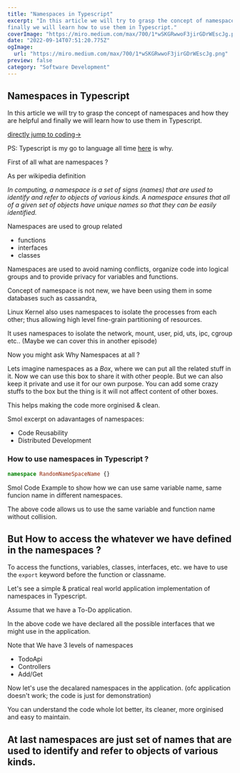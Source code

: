 ```yaml
---
title: "Namespaces in Typescript"
excerpt: "In this article we will try to grasp the concept of namespaces and how they are helpful and
finally we will learn how to use them in Typescript."
coverImage: "https://miro.medium.com/max/700/1*wSKGRwwoF3jirGDrWEscJg.png"
date: "2022-09-14T07:51:20.775Z"
ogImage:
  url: "https://miro.medium.com/max/700/1*wSKGRwwoF3jirGDrWEscJg.png"
preview: false
category: "Software Development"
---
```


## Namespaces in Typescript


In this article we will try to grasp the concept of namespaces and how they are helpful and
finally we will learn how to use them in Typescript.

[directly jump to coding->](#code)

PS: Typescript is my go to language all time [here](https://blog.devcoffee.me/posts/typescript-javascript) is why.

First of all what are namespaces ?

As per wikipedia definition

_In computing, a namespace is a set of signs (names) that are used to identify and refer to objects of various kinds. A namespace ensures that all of a given set of objects have unique names so that they can be easily identified._

Namespaces are used to group related

- functions
- interfaces
- classes

Namespaces are used to avoid naming conflicts, organize code into logical groups and to provide privacy for variables and functions.

Concept of namespace is not new, we have been using them in some databases such as cassandra,

Linux Kernel also uses namespaces to isolate the processes from each other;
thus allowing high level fine-grain partitioning of resources.

It uses namespaces to isolate the network, mount, user, pid, uts, ipc, cgroup etc.. (Maybe we can cover this in another episode)

Now you might ask Why Namespaces at all ?

Lets imagine namespaces as a _Box_, where we can put all the related stuff in it.
Now we can use this box to share it with other people.
But we can also keep it private and use it for our own purpose.
You can add some crazy stuffs to the box but the thing is it will not affect content of other boxes.

This helps making the code more orginised & clean.

Smol excerpt on adavantages of namespaces:

- Code Reusability
- Distributed Development

### <a id="code">How to use namespaces in Typescript ?</a>

```typescript
namespace RandomNameSpaceName {}
```

Smol Code Example to show how we can use same variable name, same funcion name in different namespaces.

<script src="https://gist.github.com/Prajwalprakash3722/9a211072354cf6548776e54be38bc233.js"></script>

The above code allows us to use the same variable and function name without collision.

## But How to access the whatever we have defined in the namespaces ?

To access the functions, variables, classes, interfaces, etc. we have to use the `export` keyword before the function or classname.

<script src="https://gist.github.com/Prajwalprakash3722/94f56b8a7b54cd5eb21779ada675d644.js"></script>

Let's see a simple & pratical real world application implementation of namespaces in Typescript.

Assume that we have a To-Do application.

<script src="https://gist.github.com/Prajwalprakash3722/a96c578ffdb1932d93d6c1f35263247a.js"></script>

In the above code we have declared all the possible interfaces that we might use in the application.

Note that We have 3 levels of namespaces

- TodoApi
- Controllers
- Add/Get

Now let's use the decalared namespaces in the application. (ofc application doesn't work; the code is just for demonstration)

<script src="https://gist.github.com/Prajwalprakash3722/016b07c3a756cb6d382934e9ac99521e.js"></script>

You can understand the code whole lot better, its cleaner, more orginised and easy to maintain.

## At last namespaces are just set of names that are used to identify and refer to objects of various kinds.

